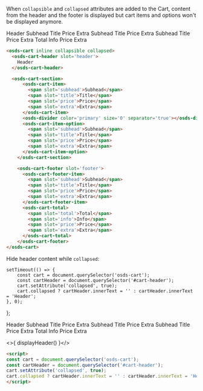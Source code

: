 When `collapsible` and `collapsed` attributes are added to the Cart, content from the header and the footer is displayed but cart items and options won't be displayed anymore.

<osds-cart inline collapsible collapsed>
  <osds-cart-header slot='header'>
    Header
  </osds-cart-header>

  <osds-cart-section>
      <osds-cart-item>
        <span slot='subhead'>Subhead</span>
        <span slot='title'>Title</span>
        <span slot='price'>Price</span>
        <span slot='extra'>Extra</span>
      </osds-cart-item>
      <osds-divider color='primary' size='0' separator='true'></osds-divider>
      <osds-cart-item-option>
        <span slot='subhead'>Subhead</span>
        <span slot='title'>Title</span>
        <span slot='price'>Price</span>
        <span slot='extra'>Extra</span>
      </osds-cart-item-option>
    </osds-cart-section>
    <osds-cart-footer slot='footer'>
      <osds-cart-footer-item>
        <span slot='subhead'>Subhead</span>
        <span slot='title'>Title</span>
        <span slot='price'>Price</span>
        <span slot='extra'>Extra</span>
      </osds-cart-footer-item>
      <osds-cart-total>
        <span slot='total'>Total</span>
        <span slot='info'>Info</span>
        <span slot='price'>Price</span>
        <span slot='extra'>Extra</span>
      </osds-cart-total>
    </osds-cart-footer>
</osds-cart>

```html
<osds-cart inline collapsible collapsed>
  <osds-cart-header slot='header'>
    Header
  </osds-cart-header>

  <osds-cart-section>
      <osds-cart-item>
        <span slot='subhead'>Subhead</span>
        <span slot='title'>Title</span>
        <span slot='price'>Price</span>
        <span slot='extra'>Extra</span>
      </osds-cart-item>
      <osds-divider color='primary' size='0' separator='true'></osds-divider>
      <osds-cart-item-option>
        <span slot='subhead'>Subhead</span>
        <span slot='title'>Title</span>
        <span slot='price'>Price</span>
        <span slot='extra'>Extra</span>
      </osds-cart-item-option>
    </osds-cart-section>

    <osds-cart-footer slot='footer'>
      <osds-cart-footer-item>
        <span slot='subhead'>Subhead</span>
        <span slot='title'>Title</span>
        <span slot='price'>Price</span>
        <span slot='extra'>Extra</span>
      </osds-cart-footer-item>
      <osds-cart-total>
        <span slot='total'>Total</span>
        <span slot='info'>Info</span>
        <span slot='price'>Price</span>
        <span slot='extra'>Extra</span>
      </osds-cart-total>
    </osds-cart-footer>
</osds-cart>
```

Hide header content while `collapsed`:

    setTimeout(() => {
        const cart = document.querySelector('osds-cart');
        const cartHeader = document.querySelector('#cart-header');
        cart.setAttribute('collapsed', true);
        cart.collapsed ? cartHeader.innerText = '' : cartHeader.innerText = 'Header';
    }, 0);
};

<osds-cart inline collapsible collapsed>
  <osds-cart-header slot='header' id='cart-header'>
    Header
  </osds-cart-header>

  <osds-cart-section>
      <osds-cart-item>
        <span slot='subhead'>Subhead</span>
        <span slot='title'>Title</span>
        <span slot='price'>Price</span>
        <span slot='extra'>Extra</span>
      </osds-cart-item>
      <osds-divider color='primary' size='0' separator='true'></osds-divider>
      <osds-cart-item-option>
        <span slot='subhead'>Subhead</span>
        <span slot='title'>Title</span>
        <span slot='price'>Price</span>
        <span slot='extra'>Extra</span>
      </osds-cart-item-option>
    </osds-cart-section>
    <osds-cart-footer slot='footer'>
      <osds-cart-footer-item>
        <span slot='subhead'>Subhead</span>
        <span slot='title'>Title</span>
        <span slot='price'>Price</span>
        <span slot='extra'>Extra</span>
      </osds-cart-footer-item>
      <osds-cart-total>
        <span slot='total'>Total</span>
        <span slot='info'>Info</span>
        <span slot='price'>Price</span>
        <span slot='extra'>Extra</span>
      </osds-cart-total>
    </osds-cart-footer>
</osds-cart>

<>{ displayHeader() }</>

```html
<script>
const cart = document.querySelector('osds-cart');
const cartHeader = document.querySelector('#cart-header');
cart.setAttribute('collapsed', true);
cart.collapsed ? cartHeader.innerText = '' : cartHeader.innerText = 'Header';
</script>
```

